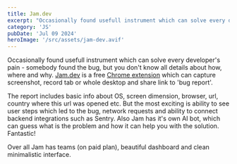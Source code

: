 ```yaml
---
title: Jam.dev
excerpt: "Occasionally found usefull instrument which can solve every developer's pain - somebody found the bug, but you don't know all details about how, where and why."
category: 'JS'
pubDate: 'Jul 09 2024'
heroImage: '/src/assets/jam-dev.avif'
---
```


Occasionally found usefull instrument which can solve every developer's pain - somebody found the bug, but you don't know all details about how, where and why. [Jam.dev](https://jam.dev/) is a free [Chrome extension](https://chromewebstore.google.com/detail/jam/iohjgamcilhbgmhbnllfolmkmmekfmci) which can capture screenshot, record tab or whole desktop and share link to 'bug report'.


<MdxImage src='/src/assets/chrome-extension-panel.avif' width={600} caption="Here is how Chrome extension panel looks like" />

The report includes basic info about OS, screen dimension, browser, url, country where this url was opened etc. But the most exciting is ability to see user steps which led to the bug, network requests and ability to connect backend integrations such as Sentry. Also Jam has it's own AI bot, which can guess what is the problem and how it can help you with the solution. Fantastic!

Over all Jam has teams (on paid plan), beautiful dashboard and clean minimalistic interface.

